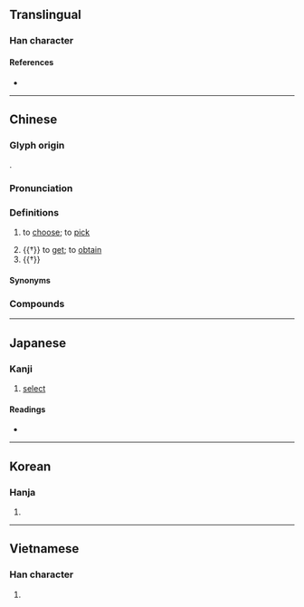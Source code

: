 {{also|拣}}
{{character info/new}}
==Translingual==

===Han character===
{{Han char|rn=64|rad=手|as=09|sn=12|four=55096|canj=QDWF|ids=⿰扌柬}}

====References====
* {{Han ref|kx=0440.220|dkj=12315|hdz=31913.080|uh=63C0|ud=25536|bh=B47A|bd=46202}}

----

==Chinese==
{{zh-forms|s=拣}}

===Glyph origin===
{{Han etym}}
{{Han compound|手|alt1=扌|柬|t1=hands|ls=psc}}.

===Pronunciation===
{{zh-pron
|m=jiǎn
|c=gaan2
|h=pfs=
|md=
|mn=ml:kán/qz:kúiⁿ/tw,xm:kéng
|mn_note=kán - literary; kúiⁿ/kéng - vernacular
|w=2ke
|mc=y
|oc=y
|cat=v
}}

===Definitions===
{{zh-hanzi}}

# {{lb|zh|literary|or|regional}} to [[choose]]; to [[pick]]
# {{†}} to [[get]]; to [[obtain]]
# {{†}} {{zh-alt-form|撿|to [[pick up]]}}

====Synonyms====
{{zh-dial|選}}

===Compounds===
{{zh-der|揀選|揀擇|揀字|不揀|披沙揀金|挑三揀四|挑揀|挑毛揀刺|挑肥揀瘦|揀佛燒香|揀便宜|揀別|揀妝|揀破爛|揀精揀肥|揀衣挑食|翻揀}}

{{zh-cat|Elementary}}

----

==Japanese==

===Kanji===
{{ja-kanji|grade=|rs=手09}}

# [[select]]

====Readings====
* {{ja-readings
|goon=けん
|kanon=かん
|kun=えら-ぶ}}

----

==Korean==

===Hanja===
{{ko-hanja|hangeul=[[간]], [[연]]|eumhun=|rv=gan, yeon|mr=kan, yŏn|y=kan, yen}}

# {{defn|lang=ko|sort=手09}}

----

==Vietnamese==

===Han character===
{{vi-hantu|rs=手09|[[gióng]], [[giáng]], [[giản]], [[kiêm]]}}

# {{defn|lang=vi|sort=手09}}
